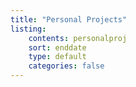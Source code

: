 ```yaml
---
title: "Personal Projects"
listing:
    contents: personalproj
    sort: enddate
    type: default
    categories: false
---
```


